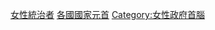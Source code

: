 {{Commonscat|Female heads of state}}

[[Category:女性統治者|]]
[[Category:各國國家元首|]]
[[Category:女性政府首腦|Category:女性政府首腦]]